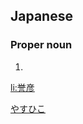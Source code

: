 ==Japanese==
{{ja-kanjitab|誉|彦}}

===Proper noun===
{{ja-pos|proper|やすひこ}}

# {{given name|male|lang=ja}}

[[Category:Japanese male given names|やすひこ]]

[[li:誉彦]]